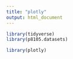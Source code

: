 ```yaml
---
title: "plotly"
output: html_document
---
```


```r
library(tidyverse)
library(p8105.datasets)

library(plotly)
```

